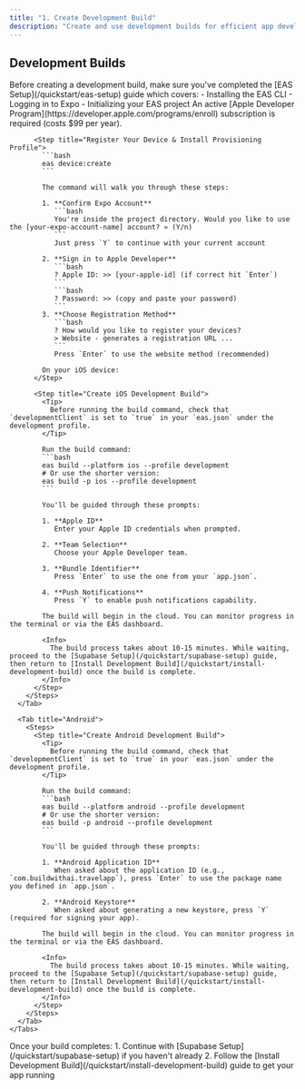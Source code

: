 ```yaml
---
title: "1. Create Development Build"
description: "Create and use development builds for efficient app development"
---
```



## Development Builds

<Steps>
  <Step title="Set Up EAS">
    Before creating a development build, make sure you've completed the [EAS Setup](/quickstart/eas-setup) guide which covers:
    - Installing the EAS CLI
    - Logging in to Expo
    - Initializing your EAS project
  </Step>

  <Step title="Platform-Specific Setup">
    <Tabs>
      <Tab title="iOS">
        <Steps>
          <Step title="Enroll in Apple Developer Program">
            An active [Apple Developer Program](https://developer.apple.com/programs/enroll) subscription is required (costs $99 per year).
          </Step>

          <Step title="Register Your Device & Install Provisioning Profile">
            ```bash
            eas device:create
            ```

            The command will walk you through these steps:

            1. **Confirm Expo Account**
               ```bash
               You're inside the project directory. Would you like to use the [your-expo-account-name] account? » (Y/n)
               ```
               Just press `Y` to continue with your current account

            2. **Sign in to Apple Developer**
               ```bash
               ? Apple ID: >> [your-apple-id] (if correct hit `Enter`)
               ```
               ```bash
               ? Password: >> (copy and paste your password)
               ```
            3. **Choose Registration Method**
               ```bash
               ? How would you like to register your devices?
               > Website - generates a registration URL ...
               ```
               Press `Enter` to use the website method (recommended)

            On your iOS device:
          </Step>

          <Step title="Create iOS Development Build">
            <Tip>
              Before running the build command, check that `developmentClient` is set to `true` in your `eas.json` under the development profile.
            </Tip>

            Run the build command:
            ```bash
            eas build --platform ios --profile development
            # Or use the shorter version:
            eas build -p ios --profile development
            ```

            You'll be guided through these prompts:

            1. **Apple ID**  
               Enter your Apple ID credentials when prompted.

            2. **Team Selection**  
               Choose your Apple Developer team.

            3. **Bundle Identifier**  
               Press `Enter` to use the one from your `app.json`.

            4. **Push Notifications**  
               Press `Y` to enable push notifications capability.

            The build will begin in the cloud. You can monitor progress in the terminal or via the EAS dashboard.

            <Info>
              The build process takes about 10-15 minutes. While waiting, proceed to the [Supabase Setup](/quickstart/supabase-setup) guide, then return to [Install Development Build](/quickstart/install-development-build) once the build is complete.
            </Info>
          </Step>
        </Steps>
      </Tab>

      <Tab title="Android">
        <Steps>
          <Step title="Create Android Development Build">
            <Tip>
              Before running the build command, check that `developmentClient` is set to `true` in your `eas.json` under the development profile.
            </Tip>

            Run the build command:
            ```bash
            eas build --platform android --profile development
            # Or use the shorter version:
            eas build -p android --profile development
            ```

            You'll be guided through these prompts:

            1. **Android Application ID**  
               When asked about the application ID (e.g., `com.buildwithai.travelapp`), press `Enter` to use the package name you defined in `app.json`.

            2. **Android Keystore**  
               When asked about generating a new keystore, press `Y` (required for signing your app).
            
            The build will begin in the cloud. You can monitor progress in the terminal or via the EAS dashboard.

            <Info>
              The build process takes about 10-15 minutes. While waiting, proceed to the [Supabase Setup](/quickstart/supabase-setup) guide, then return to [Install Development Build](/quickstart/install-development-build) once the build is complete.
            </Info>
          </Step>
        </Steps>
      </Tab>
    </Tabs>
  </Step>

  <Step title="Next Steps">
    Once your build completes:
    1. Continue with [Supabase Setup](/quickstart/supabase-setup) if you haven't already
    2. Follow the [Install Development Build](/quickstart/install-development-build) guide to get your app running
  </Step>
</Steps>